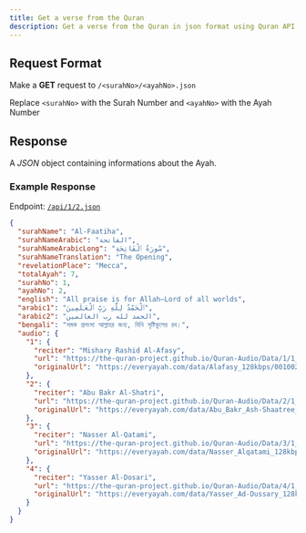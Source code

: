 ---
title: Get a verse from the Quran
description: Get a verse from the Quran in json format using Quran API
---



## Request Format

Make a **GET** request to `/<surahNo>/<ayahNo>.json`


<Callout type="info">Replace `<surahNo>` with the Surah Number and `<ayahNo>` with the Ayah Number</Callout>


## Response

A _JSON_ object containing informations about the Ayah.

### Example Response

Endpoint: [`/api/1/2.json`](/api/1/2.json)

```json copy
{
  "surahName": "Al-Faatiha",
  "surahNameArabic": "الفاتحة",
  "surahNameArabicLong": "سُورَةُ ٱلْفَاتِحَةِ",
  "surahNameTranslation": "The Opening",
  "revelationPlace": "Mecca",
  "totalAyah": 7,
  "surahNo": 1,
  "ayahNo": 2,
  "english": "All praise is for Allah—Lord of all worlds",
  "arabic1": "ٱلْحَمْدُ لِلَّهِ رَبِّ ٱلْعَـٰلَمِينَ",
  "arabic2": "الحمد لله رب العالمين",
  "bengali": "সমস্ত প্রশংসা আল্লাহর জন্য, যিনি সৃষ্টিকুলের রব।",
  "audio": {
    "1": {
      "reciter": "Mishary Rashid Al-Afasy",
      "url": "https://the-quran-project.github.io/Quran-Audio/Data/1/1_2.mp3",
      "originalUrl": "https://everyayah.com/data/Alafasy_128kbps/001002.mp3"
    },
    "2": {
      "reciter": "Abu Bakr Al-Shatri",
      "url": "https://the-quran-project.github.io/Quran-Audio/Data/2/1_2.mp3",
      "originalUrl": "https://everyayah.com/data/Abu_Bakr_Ash-Shaatree_128kbps/001002.mp3"
    },
    "3": {
      "reciter": "Nasser Al-Qatami",
      "url": "https://the-quran-project.github.io/Quran-Audio/Data/3/1_2.mp3",
      "originalUrl": "https://everyayah.com/data/Nasser_Alqatami_128kbps/001002.mp3"
    },
    "4": {
      "reciter": "Yasser Al-Dosari",
      "url": "https://the-quran-project.github.io/Quran-Audio/Data/4/1_2.mp3",
      "originalUrl": "https://everyayah.com/data/Yasser_Ad-Dussary_128kbps/001002.mp3"
    }
  }
}
```
